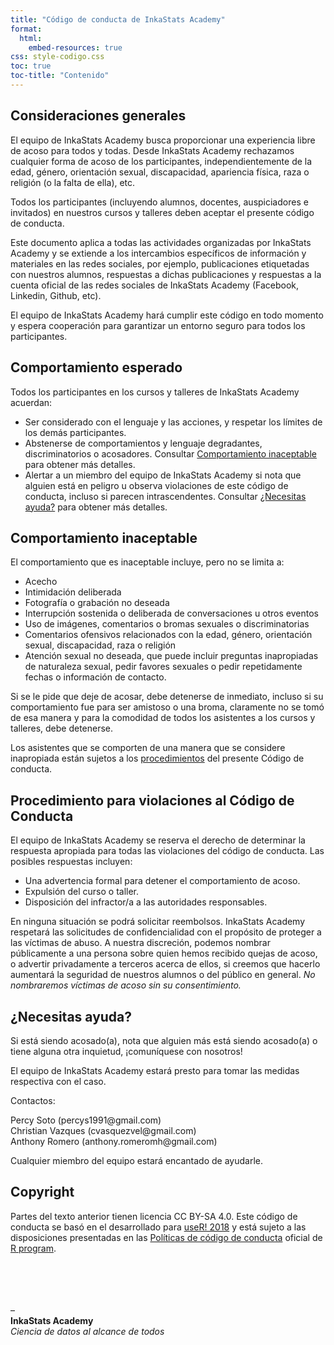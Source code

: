 ```yaml
---
title: "Código de conducta de InkaStats Academy"
format:
  html:
    embed-resources: true
css: style-codigo.css
toc: true
toc-title: "Contenido" 
---
```



## Consideraciones generales

::: justify
El equipo de InkaStats Academy busca proporcionar una experiencia libre de acoso para todos y todas. Desde InkaStats Academy rechazamos cualquier forma de acoso de los participantes, independientemente de la edad, género, orientación sexual, discapacidad, apariencia física, raza o religión (o la falta de ella), etc.

Todos los participantes (incluyendo alumnos, docentes, auspiciadores e invitados) en nuestros cursos y talleres deben aceptar el presente código de conducta.

Este documento aplica a todas las actividades organizadas por InkaStats Academy y se extiende a los intercambios específicos de información y materiales en las redes sociales, por ejemplo, publicaciones etiquetadas con nuestros alumnos, respuestas a dichas publicaciones y respuestas a la cuenta oficial de las redes sociales de InkaStats Academy (Facebook, Linkedin, Github, etc).

El equipo de InkaStats Academy hará cumplir este código en todo momento y espera cooperación para garantizar un entorno seguro para todos los participantes.
:::

## Comportamiento esperado

::: justify
Todos los participantes en los cursos y talleres de InkaStats Academy acuerdan:

-   Ser considerado con el lenguaje y las acciones, y respetar los límites de los demás participantes.
-   Abstenerse de comportamientos y lenguaje degradantes, discriminatorios o acosadores. Consultar [Comportamiento inaceptable](#comportamiento-inaceptable) para obtener más detalles.
-   Alertar a un miembro del equipo de InkaStats Academy si nota que alguien está en peligro u observa violaciones de este código de conducta, incluso si parecen intrascendentes. Consultar [¿Necesitas ayuda?](#ayuda) para obtener más detalles.
:::

## Comportamiento inaceptable {#comportamiento-inaceptable}

::: justify
El comportamiento que es inaceptable incluye, pero no se limita a:

-   Acecho
-   Intimidación deliberada
-   Fotografía o grabación no deseada
-   Interrupción sostenida o deliberada de conversaciones u otros eventos
-   Uso de imágenes, comentarios o bromas sexuales o discriminatorias
-   Comentarios ofensivos relacionados con la edad, género, orientación sexual, discapacidad, raza o religión
-   Atención sexual no deseada, que puede incluir preguntas inapropiadas de naturaleza sexual, pedir favores sexuales o pedir repetidamente fechas o información de contacto.

Si se le pide que deje de acosar, debe detenerse de inmediato, incluso si su comportamiento fue para ser amistoso o una broma, claramente no se tomó de esa manera y para la comodidad de todos los asistentes a los cursos y talleres, debe detenerse.

Los asistentes que se comporten de una manera que se considere inapropiada están sujetos a los [procedimientos](#procedimientos) del presente Código de conducta.
:::

## Procedimiento para violaciones al Código de Conducta {#procedimientos}

::: justify
El equipo de InkaStats Academy se reserva el derecho de determinar la respuesta apropiada para todas las violaciones del código de conducta. Las posibles respuestas incluyen:

-   Una advertencia formal para detener el comportamiento de acoso.
-   Expulsión del curso o taller.
-   Disposición del infractor/a a las autoridades responsables.

En ninguna situación se podrá solicitar reembolsos.
InkaStats Academy respetará las solicitudes de confidencialidad con el propósito de proteger a las víctimas de abuso. A nuestra discreción, podemos nombrar públicamente a una persona sobre quien hemos recibido quejas de acoso, o advertir privadamente a terceros acerca de ellos, si creemos que hacerlo aumentará la seguridad de nuestros alumnos o del público en general. _No nombraremos víctimas de acoso sin su consentimiento._
:::

## ¿Necesitas ayuda? {#ayuda}

::: justify
Si está siendo acosado(a), nota que alguien más está siendo acosado(a) o tiene alguna otra inquietud, ¡comuníquese con nosotros!

El equipo de InkaStats Academy estará presto para tomar las medidas respectiva con el caso.

Contactos:

Percy Soto (percys1991@gmail.com) <br>
Christian Vazques (cvasquezvel@gmail.com) <br>
Anthony Romero (anthony.romeromh@gmail.com)

Cualquier miembro del equipo estará encantado de ayudarle.
:::

## Copyright

::: justify
Partes del texto anterior tienen licencia CC BY-SA 4.0. 
Este código de conducta se basó en el desarrollado para [useR! 2018](https://user2018.r-project.org/code_of_conduct/) y está sujeto a las disposiciones presentadas en las [Políticas de código de conducta](https://www.r-project.org/coc.html) oficial de [R program](https://www.r-project.org/).
:::

<br>
<br>
<br>
<br>
-- <br>
**InkaStats Academy**<br>
_Ciencia de datos al alcance de todos_
